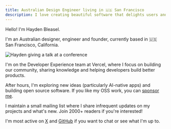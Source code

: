 ```yaml
---
title: Australian Design Engineer living in 🇺🇸 San Francisco
description: I love creating beautiful software that delights users and reimagines the way we interact with technology.
---
```


Hello! I'm Hayden Bleasel.

I'm an Australian designer, engineer and founder, currently based in 🇺🇸 San Francisco, California.

![Hayden giving a talk at a conference](/wdx.jpg)

I'm on the Developer Experience team at Vercel, where I focus on building our community, sharing knowledge and helping developers build better products.

After hours, I'm exploring new ideas (particularly AI-native apps) and building open source software. If you like my OSS work, you can [sponsor me](https://github.com/sponsors/haydenbleasel).

I maintain a small mailing list where I share infrequent updates on my projects and what's new. Join 2000+ readers if you're interested!

<MailingList />

I'm most active on [X](https://x.com/haydenbleasel) and [GitHub](https://github.com/haydenbleasel) if you want to chat or see what I'm up to.

